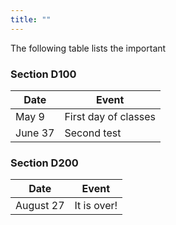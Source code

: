 ```yaml
---
title: ""
---
```


The following table lists the important

### Section D100
  
Date         | Event
-------------| ---------
May 9     | First day of classes
June 37 | Second test



### Section D200

Date         | Event
-------------| ---------
August 27    | It is over!
